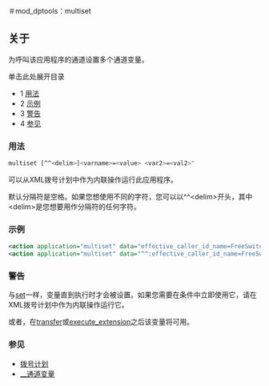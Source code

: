 ＃mod_dptools：multiset



## 关于

为呼叫该应用程序的通道设置多个通道变量。

单击此处展开目录

* 1 [用法](#-freeswitch--mod_dptools-multiset-)
* 2 [示例](#examples)
* 3 [警告](#warning)
* 4 [参见](#see-also)

### 用法

```bash
multiset [^^<delim>]<varname>=<value> <var2>=<val2>"
```

可以从XML拨号计划中作为内联操作运行此应用程序。

默认分隔符是空格。如果您想使用不同的字符，您可以以^^&lt;delim>开头，其中&lt;delim>是您想要用作分隔符的任何字符。

### 示例

```xml
<action application="multiset" data="effective_caller_id_name=FreeSwitch effective_caller_id_number=12345678"/>
<action application="multiset" data="^^:effective_caller_id_name=FreeSwitch:effective_caller_id_number=12345678"/>
```

### 警告

与[set](./6586661.mdx#about)一样，变量直到执行时才会被设置。如果您需要在条件中立即使用它，请在XML拨号计划中作为内联操作运行它。

或者，在[transfer](./6586616.mdx#about)或[execute_extension](./6586595.mdx#about)之后该变量将可用。

### 参见

* [拨号计划](../../Dialplan/index.mdx#0-about)
* [\_\_通道变量](../../Dialplan/Variables-Archive/x__Channel-Variables_1048892.mdx#--)